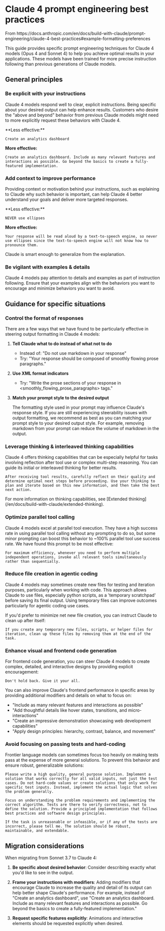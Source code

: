 # Claude 4 prompt engineering best practices

<Callout type="info">
From https://docs.anthropic.com/en/docs/build-with-claude/prompt-engineering/claude-4-best-practices#example-formatting-preferences
</Callout>

This guide provides specific prompt engineering techniques for Claude 4 models (Opus 4 and Sonnet 4) to help you achieve optimal results in your applications. These models have been trained for more precise instruction following than previous generations of Claude models.

## General principles

### Be explicit with your instructions

Claude 4 models respond well to clear, explicit instructions. Being specific about your desired output can help enhance results. Customers who desire the "above and beyond" behavior from previous Claude models might need to more explicitly request these behaviors with Claude 4.

<Accordion title="Example: Creating an analytics dashboard">
  **Less effective:**

  ```text
  Create an analytics dashboard
  ```

  **More effective:**

  ```text
  Create an analytics dashboard. Include as many relevant features and interactions as possible. Go beyond the basics to create a fully-featured implementation.
  ```
</Accordion>

### Add context to improve performance

Providing context or motivation behind your instructions, such as explaining to Claude why such behavior is important, can help Claude 4 better understand your goals and deliver more targeted responses.

<Accordion title="Example: Formatting preferences">
  **Less effective:**

  ```text
  NEVER use ellipses
  ```

  **More effective:**

  ```text
  Your response will be read aloud by a text-to-speech engine, so never use ellipses since the text-to-speech engine will not know how to pronounce them.
  ```
</Accordion>

Claude is smart enough to generalize from the explanation.

### Be vigilant with examples & details

Claude 4 models pay attention to details and examples as part of instruction following. Ensure that your examples align with the behaviors you want to encourage and minimize behaviors you want to avoid.

## Guidance for specific situations

### Control the format of responses

There are a few ways that we have found to be particularly effective in steering output formatting in Claude 4 models:

1. **Tell Claude what to do instead of what not to do**

   * Instead of: "Do not use markdown in your response"
   * Try: "Your response should be composed of smoothly flowing prose paragraphs."

2. **Use XML format indicators**

   * Try: "Write the prose sections of your response in \<smoothly\_flowing\_prose\_paragraphs> tags."

3. **Match your prompt style to the desired output**

   The formatting style used in your prompt may influence Claude's response style. If you are still experiencing steerability issues with output formatting, we recommend as best as you can matching your prompt style to your desired output style. For example, removing markdown from your prompt can reduce the volume of markdown in the output.

### Leverage thinking & interleaved thinking capabilities

Claude 4 offers thinking capabilities that can be especially helpful for tasks involving reflection after tool use or complex multi-step reasoning. You can guide its initial or interleaved thinking for better results.

```text Example prompt
After receiving tool results, carefully reflect on their quality and determine optimal next steps before proceeding. Use your thinking to plan and iterate based on this new information, and then take the best next action.
```

<Info>
  For more information on thinking capabilities, see [Extended thinking](/en/docs/build-with-claude/extended-thinking).
</Info>

### Optimize parallel tool calling

Claude 4 models excel at parallel tool execution. They have a high success rate in using parallel tool calling without any prompting to do so, but some minor prompting can boost this behavior to \~100% parallel tool use success rate. We have found this prompt to be most effective:

```text Sample prompt for agents
For maximum efficiency, whenever you need to perform multiple independent operations, invoke all relevant tools simultaneously rather than sequentially.
```

### Reduce file creation in agentic coding

Claude 4 models may sometimes create new files for testing and iteration purposes, particularly when working with code. This approach allows Claude to use files, especially python scripts, as a 'temporary scratchpad' before saving its final output. Using temporary files can improve outcomes particularly for agentic coding use cases.

If you'd prefer to minimize net new file creation, you can instruct Claude to clean up after itself:

```text Sample prompt
If you create any temporary new files, scripts, or helper files for iteration, clean up these files by removing them at the end of the task.
```

### Enhance visual and frontend code generation

For frontend code generation, you can steer Claude 4 models to create complex, detailed, and interactive designs by providing explicit encouragement:

```text Sample prompt
Don't hold back. Give it your all.
```

You can also improve Claude's frontend performance in specific areas by providing additional modifiers and details on what to focus on:

* "Include as many relevant features and interactions as possible"
* "Add thoughtful details like hover states, transitions, and micro-interactions"
* "Create an impressive demonstration showcasing web development capabilities"
* "Apply design principles: hierarchy, contrast, balance, and movement"

### Avoid focusing on passing tests and hard-coding

Frontier language models can sometimes focus too heavily on making tests pass at the expense of more general solutions. To prevent this behavior and ensure robust, generalizable solutions:

```text Sample prompt
Please write a high quality, general purpose solution. Implement a solution that works correctly for all valid inputs, not just the test cases. Do not hard-code values or create solutions that only work for specific test inputs. Instead, implement the actual logic that solves the problem generally.

Focus on understanding the problem requirements and implementing the correct algorithm. Tests are there to verify correctness, not to define the solution. Provide a principled implementation that follows best practices and software design principles.

If the task is unreasonable or infeasible, or if any of the tests are incorrect, please tell me. The solution should be robust, maintainable, and extendable.
```

## Migration considerations

When migrating from Sonnet 3.7 to Claude 4:

1. **Be specific about desired behavior**: Consider describing exactly what you'd like to see in the output.

2. **Frame your instructions with modifiers**: Adding modifiers that encourage Claude to increase the quality and detail of its output can help better shape Claude's performance. For example, instead of "Create an analytics dashboard", use "Create an analytics dashboard. Include as many relevant features and interactions as possible. Go beyond the basics to create a fully-featured implementation."

3. **Request specific features explicitly**: Animations and interactive elements should be requested explicitly when desired.